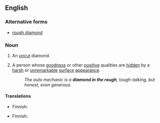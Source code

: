 ==English==

===Alternative forms===
* [[rough diamond]]

===Noun===
{{en-noun|sg=[[diamond]] [[in]] [[the]] [[rough]]|diamonds in the rough}}

# An [[uncut]] diamond.
# {{idiomatic}} A person whose [[goodness]] or other [[positive]] qualities are [[hidden]] by a [[harsh]] or [[unremarkable]] [[surface]] [[appearance]].
#: ''The auto mechanic is a '''diamond in the rough''', tough-talking, but honest, even generous.''

====Translations====
{{trans-top|uncut diamond}}
* Finnish: {{t|fi|raakatimantti}}
{{trans-mid}}
{{trans-bottom}}

{{trans-top|person with hidden qualities}}
* Finnish: {{t|fi|nallekarhu}} {{qualifier|of male only}}
{{trans-mid}}
{{trans-bottom}}